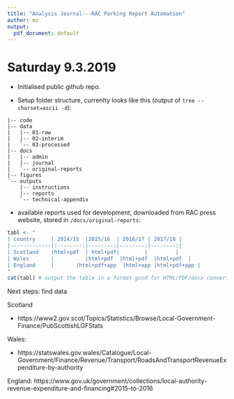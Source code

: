 ```yaml
---
title: "Analysis Journal---RAC Parking Report Automation"
author: mz
output:
  pdf_document: default
---
```


# Saturday 9.3.2019

* Initialised public github repo.

* Setup folder structure, currenlty looks like this (output of `tree --charset=ascii -d`):
```
|-- code
|-- data
|   |-- 01-raw
|   |-- 02-interim
|   `-- 03-processed
|-- docs
|   |-- admin
|   |-- journal
|   `-- original-reports
|-- figures
`-- outputs
    |-- instructions
    |-- reports
    `-- technical-appendix
```

* available reports used for development, downloaded from RAC press website, stored in `/docs/original-reports`:

```r
tabl <- " 
| country     | 2014/15  |2015/16  | 2016/17 | 2017/18 |
|-------------|:--------:|--------:|--------:|--------:|
| Scotland    |html+pdf  | html+pdf|        |         |
| Wales       |          |html+pdf  |html+pdf  |html+pdf  |
| England     |       |html+pdf+app  |html+app |html+pdf+app |
"
cat(tabl) # output the table in a format good for HTML/PDF/docx conversion
```


Next steps: find data

Scotland 

* https://www2.gov.scot/Topics/Statistics/Browse/Local-Government-Finance/PubScottishLGFStats

Wales: 

* https://statswales.gov.wales/Catalogue/Local-Government/Finance/Revenue/Transport/RoadsAndTransportRevenueExpenditure-by-authority

England: https://www.gov.uk/government/collections/local-authority-revenue-expenditure-and-financing#2015-to-2016
